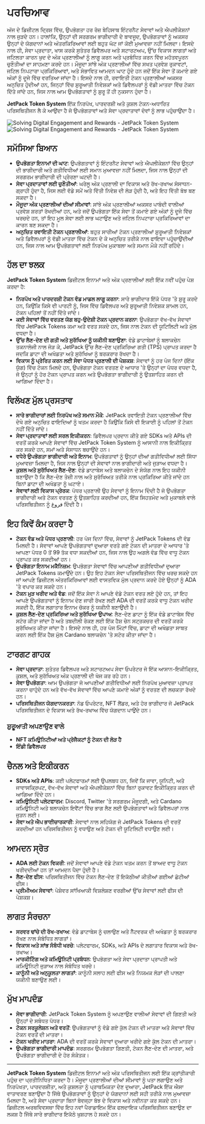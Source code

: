 
# ਪਰਚਿਆਵ

ਅੱਜ ਦੇ ਡਿਜ਼ੀਟਲ ਦ੍ਰਿਸ਼ ਵਿੱਚ, ਉਪਭੋਗਤਾ ਹਰ ਰੋਜ਼ ਬੇਹਿਸਾਬ ਇੰਟਰਨੈਟ ਸੇਵਾਵਾਂ ਅਤੇ ਐਪਲੀਕੇਸ਼ਨਾਂ ਨਾਲ ਜੁੜਦੇ ਹਨ। ਹਾਲਾਂਕਿ, ਉਨ੍ਹਾਂ ਦੀ ਸਰਗਰਮ ਭਾਗੀਦਾਰੀ ਦੇ ਬਾਵਜੂਦ, ਉਪਭੋਗਤਾਵਾਂ ਨੂੰ ਅਕਸਰ ਉਨ੍ਹਾਂ ਦੇ ਯੋਗਦਾਨਾਂ ਅਤੇ ਅੰਤਰਕਿਰਿਆਵਾਂ ਲਈ ਬਹੁਤ ਘੱਟ ਜਾਂ ਕੋਈ ਮੁਆਵਜ਼ਾ ਨਹੀਂ ਮਿਲਦਾ। ਇਸਦੇ ਨਾਲ ਹੀ, ਸੇਵਾ ਪ੍ਰਦਾਤਾ, ਖਾਸ ਕਰਕੇ ਸੁਤੰਤਰ ਡਿਵੈਲਪਰ ਅਤੇ ਸਟਾਰਟਅਪ, ਉੱਚ ਵਿਕਾਸ ਲਾਗਤਾਂ ਅਤੇ ਜਟਿਲਤਾ ਕਾਰਨ ਖੁਦ ਦੇ ਅੰਕ ਪ੍ਰਣਾਲੀਆਂ ਨੂੰ ਲਾਗੂ ਕਰਨ ਅਤੇ ਪ੍ਰਬੰਧਿਤ ਕਰਨ ਵਿੱਚ ਮਹੱਤਵਪੂਰਨ ਚੁਣੌਤੀਆਂ ਦਾ ਸਾਹਮਣਾ ਕਰਦੇ ਹਨ। ਮੌਜੂਦਾ ਸਾਂਝੇ ਅੰਕ ਪ੍ਰਣਾਲੀਆਂ ਵਿੱਚ ਸਖਤ ਪ੍ਰਵੇਸ਼ ਰੁਕਾਵਟਾਂ, ਜਟਿਲ ਨਿਪਟਾਰਾ ਪ੍ਰਕਿਰਿਆਵਾਂ, ਅਤੇ ਸੰਭਾਵਿਤ ਆਮਦਨ ਘਾਟ ਹੁੰਦੇ ਹਨ ਜਦੋਂ ਇੱਕ ਸੇਵਾ ਤੋਂ ਕਮਾਏ ਗਏ ਅੰਕਾਂ ਨੂੰ ਦੂਜੇ ਵਿੱਚ ਵਰਤਿਆ ਜਾਂਦਾ ਹੈ। ਇਸਦੇ ਨਾਲ ਹੀ, ਰਵਾਇਤੀ ਟੋਕਨ ਪ੍ਰਣਾਲੀਆਂ ਅਕਸਰ ਅਨੁਚਿਤ ਹੁੰਦੀਆਂ ਹਨ, ਜਿਨ੍ਹਾਂ ਵਿੱਚ ਸ਼ੁਰੂਆਤੀ ਨਿਵੇਸ਼ਕਾਂ ਅਤੇ ਡਿਵੈਲਪਰਾਂ ਨੂੰ ਵੱਡੀ ਮਾਤਰਾ ਵਿੱਚ ਟੋਕਨ ਦਿੱਤੇ ਜਾਂਦੇ ਹਨ, ਜਿਸ ਨਾਲ ਆਮ ਉਪਭੋਗਤਾਵਾਂ ਨੂੰ ਸ਼ੁਰੂ ਤੋਂ ਹੀ ਨੁਕਸਾਨ ਹੁੰਦਾ ਹੈ।

**JetPack Token System** ਇੱਕ ਨਿਰਪੱਖ, ਪਾਰਦਰਸ਼ੀ ਅਤੇ ਕੁਸ਼ਲ ਟੋਕਨ-ਅਧਾਰਿਤ ਪਰਿਸਥਿਤੀਜਨ ਲੈ ਕੇ ਆਉਂਦਾ ਹੈ ਜੋ ਉਪਭੋਗਤਾਵਾਂ ਅਤੇ ਸੇਵਾ ਪ੍ਰਦਾਤਾਵਾਂ ਦੋਵਾਂ ਨੂੰ ਲਾਭ ਪਹੁੰਚਾਉਂਦਾ ਹੈ।

<Image src="/images/en/intro.svg" alt="Solving Digital Engagement and Rewards - JetPack Token System" width={700} height={534} className="dark:hidden"/>
<Image src="/images/en/intro-dark.svg" alt="Solving Digital Engagement and Rewards - JetPack Token System" width={700} height={534} className="hidden dark:block"/>

## ਸਮੱਸਿਆ ਬਿਆਨ

- **ਉਪਭੋਗਤਾ ਇਨਾਮਾਂ ਦੀ ਘਾਟ**: ਉਪਭੋਗਤਾਵਾਂ ਨੂੰ ਇੰਟਰਨੈਟ ਸੇਵਾਵਾਂ ਅਤੇ ਐਪਲੀਕੇਸ਼ਨਾਂ ਵਿੱਚ ਉਨ੍ਹਾਂ ਦੀ ਭਾਗੀਦਾਰੀ ਅਤੇ ਗਤੀਵਿਧੀਆਂ ਲਈ ਸਮਾਨ ਮੁਆਵਜ਼ਾ ਨਹੀਂ ਮਿਲਦਾ, ਜਿਸ ਨਾਲ ਉਨ੍ਹਾਂ ਦੀ ਸਰਗਰਮ ਭਾਗੀਦਾਰੀ ਦੀ ਪ੍ਰੇਰਣਾ ਘਟਦੀ ਹੈ।
- **ਸੇਵਾ ਪ੍ਰਦਾਤਾਵਾਂ ਲਈ ਚੁਣੌਤੀਆਂ**: ਘਰੇਲੂ ਅੰਕ ਪ੍ਰਣਾਲੀ ਦਾ ਵਿਕਾਸ ਅਤੇ ਰੱਖ-ਰਖਾਅ ਸੰਸਾਧਨ-ਗ੍ਰਾਹੀ ਹੁੰਦਾ ਹੈ, ਜਿਸ ਲਈ ਵੱਡੇ ਸਮੇਂ ਅਤੇ ਵਿੱਤੀ ਨਿਵੇਸ਼ ਦੀ ਲੋੜ ਹੁੰਦੀ ਹੈ, ਅਤੇ ਇਹ ਵਿੱਤੀ ਬੋਝ ਬਣ ਸਕਦਾ ਹੈ।
- **ਮੌਜੂਦਾ ਅੰਕ ਪ੍ਰਣਾਲੀਆਂ ਦੀਆਂ ਸੀਮਾਵਾਂ**: ਸਾਂਝੇ ਅੰਕ ਪ੍ਰਣਾਲੀਆਂ ਅਕਸਰ ਪਾਬੰਦੀ ਵਾਲੀਆਂ ਪ੍ਰਵੇਸ਼ ਸ਼ਰਤਾਂ ਰੱਖਦੀਆਂ ਹਨ, ਅਤੇ ਜਦੋਂ ਉਪਭੋਗਤਾ ਇੱਕ ਸੇਵਾ ਤੋਂ ਕਮਾਏ ਗਏ ਅੰਕਾਂ ਨੂੰ ਦੂਜੇ ਵਿੱਚ ਖਰਚਦੇ ਹਨ, ਤਾਂ ਇਹ ਮੂਲ ਸੇਵਾ ਲਈ ਲਾਭ ਘਟਾਉਣ ਅਤੇ ਜਟਿਲ ਨਿਪਟਾਰਾ ਪ੍ਰਕਿਰਿਆਵਾਂ ਦਾ ਕਾਰਨ ਬਣ ਸਕਦਾ ਹੈ।
- **ਅਨੁਚਿਤ ਰਵਾਇਤੀ ਟੋਕਨ ਪ੍ਰਣਾਲੀਆਂ**: ਬਹੁਤ ਸਾਰੀਆਂ ਟੋਕਨ ਪ੍ਰਣਾਲੀਆਂ ਸ਼ੁਰੂਆਤੀ ਨਿਵੇਸ਼ਕਾਂ ਅਤੇ ਡਿਵੈਲਪਰਾਂ ਨੂੰ ਵੱਡੀ ਮਾਤਰਾ ਵਿੱਚ ਟੋਕਨ ਦੇ ਕੇ ਅਨੁਚਿਤ ਤਰੀਕੇ ਨਾਲ ਫਾਇਦਾ ਪਹੁੰਚਾਉਂਦੀਆਂ ਹਨ, ਜਿਸ ਨਾਲ ਆਮ ਉਪਭੋਗਤਾਵਾਂ ਲਈ ਨਿਰਪੱਖ ਮੁਕਾਬਲਾ ਅਤੇ ਸਮਾਨ ਮੌਕੇ ਨਹੀਂ ਰਹਿੰਦੇ।

## ਹੱਲ ਦਾ ਝਲਕ

**JetPack Token System** ਡਿਜ਼ੀਟਲ ਇਨਾਮਾਂ ਅਤੇ ਅੰਕ ਪ੍ਰਣਾਲੀਆਂ ਲਈ ਇੱਕ ਨਵੀਂ ਪਹੁੰਚ ਪੇਸ਼ ਕਰਦਾ ਹੈ:

- **ਨਿਰਪੱਖ ਅਤੇ ਪਾਰਦਰਸ਼ੀ ਟੋਕਨ ਵੰਡ ਮਾਡਲ ਲਾਗੂ ਕਰਨਾ**: ਸਾਰੇ ਭਾਗੀਦਾਰ ਇੱਕੋ ਪੱਧਰ 'ਤੇ ਸ਼ੁਰੂ ਕਰਦੇ ਹਨ, ਕਿਉਂਕਿ ਕਿਸੇ ਵੀ ਪਾਰਟੀ ਨੂੰ, ਜਿਸ ਵਿੱਚ ਡਿਵੈਲਪਰ ਅਤੇ ਸ਼ੁਰੂਆਤੀ ਨਿਵੇਸ਼ਕ ਸ਼ਾਮਲ ਹਨ, ਟੋਕਨ ਪਹਿਲਾਂ ਤੋਂ ਨਹੀਂ ਦਿੱਤੇ ਜਾਂਦੇ।
- **ਕਈ ਸੇਵਾਵਾਂ ਵਿੱਚ ਵਰਤਣ ਯੋਗ ਬਹੁ-ਉਦੇਸ਼ੀ ਟੋਕਨ ਪ੍ਰਦਾਨ ਕਰਨਾ**: ਉਪਭੋਗਤਾ ਵੱਖ-ਵੱਖ ਸੇਵਾਵਾਂ ਵਿੱਚ JetPack Tokens ਕਮਾ ਅਤੇ ਵਰਤ ਸਕਦੇ ਹਨ, ਜਿਸ ਨਾਲ ਟੋਕਨ ਦੀ ਯੂਟਿਲਿਟੀ ਅਤੇ ਮੁੱਲ ਵਧਦਾ ਹੈ।
- **ਉੱਚ ਲੈਣ-ਦੇਣ ਦੀ ਗਤੀ ਅਤੇ ਸੁਰੱਖਿਆ ਨੂੰ ਯਕੀਨੀ ਬਣਾਉਣਾ**: ਵੰਡੇ ਡਾਟਾਬੇਸਾਂ ਨੂੰ ਬਲਾਕਚੇਨ ਤਕਨਾਲੋਜੀ ਨਾਲ ਜੋੜ ਕੇ, JetPack ਉੱਚ ਲੈਣ-ਦੇਣ ਪ੍ਰਕਿਰਿਆ ਗਤੀ (TPS) ਪ੍ਰਾਪਤ ਕਰਦਾ ਹੈ ਜਦਕਿ ਡਾਟਾ ਦੀ ਅਖੰਡਤਾ ਅਤੇ ਸੁਰੱਖਿਆ ਨੂੰ ਬਰਕਰਾਰ ਰੱਖਦਾ ਹੈ।
- **ਵਿਕਾਸ ਨੂੰ ਪ੍ਰੇਰਿਤ ਕਰਨ ਲਈ ਸੇਵਾ ਪੱਧਰ ਪ੍ਰਣਾਲੀ ਦੀ ਪੇਸ਼ਕਸ਼**: ਸੇਵਾਵਾਂ ਨੂੰ ਹਰ ਪੰਜ ਦਿਨਾਂ (ਇੱਕ ਯੁੱਗ) ਵਿੱਚ ਟੋਕਨ ਮਿਲਦੇ ਹਨ, ਉਪਭੋਗਤਾ ਟੋਕਨ ਵਰਤਣ ਦੇ ਆਧਾਰ 'ਤੇ ਉਨ੍ਹਾਂ ਦਾ ਪੱਧਰ ਵਧਦਾ ਹੈ, ਜੋ ਉਨ੍ਹਾਂ ਨੂੰ ਹੋਰ ਟੋਕਨ ਪ੍ਰਾਪਤ ਕਰਨ ਅਤੇ ਉਪਭੋਗਤਾ ਭਾਗੀਦਾਰੀ ਨੂੰ ਉਤਸ਼ਾਹਿਤ ਕਰਨ ਦੀ ਆਗਿਆ ਦਿੰਦਾ ਹੈ।

## ਵਿਲੱਖਣ ਮੁੱਲ ਪ੍ਰਸਤਾਵ

- **ਸਾਰੇ ਭਾਗੀਦਾਰਾਂ ਲਈ ਨਿਰਪੱਖ ਅਤੇ ਸਮਾਨ ਮੌਕੇ**: JetPack ਰਵਾਇਤੀ ਟੋਕਨ ਪ੍ਰਣਾਲੀਆਂ ਵਿੱਚ ਦੇਖੇ ਗਏ ਅਨੁਚਿਤ ਫਾਇਦਿਆਂ ਨੂੰ ਖਤਮ ਕਰਦਾ ਹੈ ਕਿਉਂਕਿ ਕਿਸੇ ਵੀ ਇਕਾਈ ਨੂੰ ਪਹਿਲਾਂ ਤੋਂ ਟੋਕਨ ਨਹੀਂ ਦਿੱਤੇ ਜਾਂਦੇ।
- **ਸੇਵਾ ਪ੍ਰਦਾਤਾਵਾਂ ਲਈ ਸਰਲ ਇਕੀਕਰਨ**: ਡਿਵੈਲਪਰ ਪ੍ਰਦਾਨ ਕੀਤੇ ਗਏ SDKs ਅਤੇ APIs ਦੀ ਵਰਤੋਂ ਕਰਕੇ ਆਪਣੇ ਸੇਵਾਵਾਂ ਵਿੱਚ JetPack Token System ਨੂੰ ਆਸਾਨੀ ਨਾਲ ਇਕੀਕ੍ਰਿਤ ਕਰ ਸਕਦੇ ਹਨ, ਸਮਾਂ ਅਤੇ ਸੰਸਾਧਨ ਬਚਾਉਂਦੇ ਹਨ।
- **ਵਧੇਰੇ ਉਪਭੋਗਤਾ ਭਾਗੀਦਾਰੀ ਅਤੇ ਇਨਾਮ**: ਉਪਭੋਗਤਾਵਾਂ ਨੂੰ ਉਨ੍ਹਾਂ ਦੀਆਂ ਗਤੀਵਿਧੀਆਂ ਲਈ ਸਿੱਧਾ ਮੁਆਵਜ਼ਾ ਮਿਲਦਾ ਹੈ, ਜਿਸ ਨਾਲ ਉਨ੍ਹਾਂ ਦੀ ਸੇਵਾਵਾਂ ਨਾਲ ਭਾਗੀਦਾਰੀ ਅਤੇ ਜੁੜਾਅ ਵਧਦਾ ਹੈ।
- **ਕੁਸ਼ਲ ਅਤੇ ਸੁਰੱਖਿਅਤ ਲੈਣ-ਦੇਣ**: ਵੰਡੇ ਡਾਟਾਬੇਸ ਅਤੇ ਬਲਾਕਚੇਨ ਦੇ ਸੰਯੋਗ ਨਾਲ ਇਹ ਯਕੀਨੀ ਬਣਾਉਂਦਾ ਹੈ ਕਿ ਲੈਣ-ਦੇਣ ਤੇਜ਼ੀ ਨਾਲ ਅਤੇ ਸੁਰੱਖਿਅਤ ਤਰੀਕੇ ਨਾਲ ਪ੍ਰਕਿਰਿਆ ਕੀਤੇ ਜਾਂਦੇ ਹਨ ਬਿਨਾਂ ਡਾਟਾ ਦੀ ਅਖੰਡਤਾ ਨੂੰ ਘਟਾਏ।
- **ਸੇਵਾਵਾਂ ਲਈ ਵਿਕਾਸ ਪ੍ਰੇਰਕ**: ਪੱਧਰ ਪ੍ਰਣਾਲੀ ਉਹ ਸੇਵਾਵਾਂ ਨੂੰ ਇਨਾਮ ਦਿੰਦੀ ਹੈ ਜੋ ਉਪਭੋਗਤਾ ਭਾਗੀਦਾਰੀ ਅਤੇ ਟੋਕਨ ਵਰਤਣ ਨੂੰ ਉਤਸ਼ਾਹਿਤ ਕਰਦੀਆਂ ਹਨ, ਇੱਕ ਸਿਹਤਮੰਦ ਅਤੇ ਮੁਕਾਬਲੇ ਵਾਲੇ ਪਰਿਸਥਿਤੀਜਨ ਨੂੰ فروغ ਦਿੰਦੀ ਹੈ।

## ਇਹ ਕਿਵੇਂ ਕੰਮ ਕਰਦਾ ਹੈ

- **ਟੋਕਨ ਵੰਡ ਅਤੇ ਪੱਧਰ ਪ੍ਰਣਾਲੀ**: ਹਰ ਪੰਜ ਦਿਨਾਂ ਵਿੱਚ, ਸੇਵਾਵਾਂ ਨੂੰ JetPack Tokens ਦੀ ਵੰਡ ਮਿਲਦੀ ਹੈ। ਸੇਵਾਵਾਂ ਆਪਣੇ ਉਪਭੋਗਤਾਵਾਂ ਦੁਆਰਾ ਵਰਤੇ ਗਏ ਟੋਕਨ ਦੀ ਮਾਤਰਾ ਦੇ ਆਧਾਰ 'ਤੇ ਆਪਣਾ ਪੱਧਰ 0 ਤੋਂ 99 ਤੱਕ ਵਧਾ ਸਕਦੀਆਂ ਹਨ, ਜਿਸ ਨਾਲ ਉਹ ਅਗਲੇ ਵੰਡ ਵਿੱਚ ਵਾਧੂ ਟੋਕਨ ਪ੍ਰਾਪਤ ਕਰ ਸਕਦੀਆਂ ਹਨ।
- **ਉਪਭੋਗਤਾ ਇਨਾਮ ਮਕੈਨਿਜ਼ਮ**: ਉਪਭੋਗਤਾ ਸੇਵਾਵਾਂ ਵਿੱਚ ਆਪਣੀਆਂ ਗਤੀਵਿਧੀਆਂ ਦੁਆਰਾ JetPack Tokens ਕਮਾਉਂਦੇ ਹਨ। ਉਹ ਇਹ ਟੋਕਨ ਸੇਵਾ ਪਰਿਸਥਿਤੀਜਨ ਵਿੱਚ ਖਰਚ ਸਕਦੇ ਹਨ ਜਾਂ ਆਪਣੇ ਡਿਜ਼ੀਟਲ ਅੰਤਰਕਿਰਿਆਵਾਂ ਲਈ ਵਾਸਤਵਿਕ ਮੁੱਲ ਪ੍ਰਦਾਨ ਕਰਦੇ ਹੋਏ ਉਨ੍ਹਾਂ ਨੂੰ ADA 'ਤੇ ਵਪਾਰ ਕਰ ਸਕਦੇ ਹਨ।
- **ਟੋਕਨ ਮੁੜ ਖਰੀਦ ਅਤੇ ਵੰਡ**: ਜਦੋਂ ਇੱਕ ਸੇਵਾ ਨੇ ਆਪਣੇ ਵੰਡੇ ਟੋਕਨ ਵਰਤ ਲਏ ਹੁੰਦੇ ਹਨ, ਤਾਂ ਇਹ ਆਪਣੇ ਉਪਭੋਗਤਾਵਾਂ ਨੂੰ ਇਨਾਮ ਦੇਣ ਜਾਰੀ ਰੱਖਣ ਲਈ ADA ਦੀ ਵਰਤੋਂ ਕਰਕੇ ਵਾਧੂ ਟੋਕਨ ਖਰੀਦ ਸਕਦੀ ਹੈ, ਇੱਕ ਲਗਾਤਾਰ ਇਨਾਮ ਚੱਕਰ ਨੂੰ ਯਕੀਨੀ ਬਣਾਉਂਦੀ ਹੈ।
- **ਕੁਸ਼ਲ ਲੈਣ-ਦੇਣ ਪ੍ਰਕਿਰਿਆ ਅਤੇ ਸੁਰੱਖਿਆ ਉਪਾਅ**: ਲੈਣ-ਦੇਣ ਡਾਟਾ ਨੂੰ ਇੱਕ ਵੰਡੇ ਡਾਟਾਬੇਸ ਵਿੱਚ ਸਟੋਰ ਕੀਤਾ ਜਾਂਦਾ ਹੈ ਅਤੇ ਤਬਦੀਲੀ ਰੋਕਣ ਲਈ ਇੱਕ ਹੈਸ਼ ਚੇਨ ਸਟ੍ਰਕਚਰ ਦੀ ਵਰਤੋਂ ਕਰਕੇ ਸੁਰੱਖਿਅਤ ਕੀਤਾ ਜਾਂਦਾ ਹੈ। ਇਸਦੇ ਨਾਲ ਹੀ, ਹਰ ਪੰਜ ਮਿੰਟਾਂ ਵਿੱਚ, ਡਾਟਾ ਦੀ ਅਖੰਡਤਾ ਸਾਬਤ ਕਰਨ ਲਈ ਇੱਕ ਹੈਸ਼ ਮੁੱਲ Cardano ਬਲਾਕਚੇਨ 'ਤੇ ਸਟੋਰ ਕੀਤਾ ਜਾਂਦਾ ਹੈ।

## ਟਾਰਗਟ ਗਾਹਕ

- **ਸੇਵਾ ਪ੍ਰਦਾਤਾ**: ਸੁਤੰਤਰ ਡਿਵੈਲਪਰ ਅਤੇ ਸਟਾਰਟਅਪ ਸੇਵਾ ਓਪਰੇਟਰ ਜੋ ਇੱਕ ਆਸਾਨ-ਇਕੀਕ੍ਰਿਤ, ਕੁਸ਼ਲ, ਅਤੇ ਸੁਰੱਖਿਅਤ ਅੰਕ ਪ੍ਰਣਾਲੀ ਦੀ ਖੋਜ ਕਰ ਰਹੇ ਹਨ।
- **ਸੇਵਾ ਉਪਭੋਗਤਾ**: ਆਮ ਉਪਭੋਗਤਾ ਜੋ ਆਪਣੀਆਂ ਗਤੀਵਿਧੀਆਂ ਲਈ ਨਿਰਪੱਖ ਮੁਆਵਜ਼ਾ ਪ੍ਰਾਪਤ ਕਰਨਾ ਚਾਹੁੰਦੇ ਹਨ ਅਤੇ ਵੱਖ-ਵੱਖ ਸੇਵਾਵਾਂ ਵਿੱਚ ਆਪਣੇ ਕਮਾਏ ਅੰਕਾਂ ਨੂੰ ਵਰਤਣ ਦੀ ਲਚਕਤਾ ਰੱਖਦੇ ਹਨ।
- **ਪਰਿਸਥਿਤੀਜਨ ਯੋਗਦਾਨਕਰਤਾ**: ਨੋਡ ਓਪਰੇਟਰ, NFT ਲੈਂਡਰ, ਅਤੇ ਹੋਰ ਭਾਗੀਦਾਰ ਜੋ JetPack ਪਰਿਸਥਿਤੀਜਨ ਦੇ ਵਿਕਾਸ ਅਤੇ ਰੱਖ-ਰਖਾਅ ਵਿੱਚ ਯੋਗਦਾਨ ਪਾਉਂਦੇ ਹਨ।

### ਸ਼ੁਰੂਆਤੀ ਅਪਣਾਉਣ ਵਾਲੇ

- **NFT ਕਮਿਊਨਿਟੀਆਂ ਅਤੇ ਪ੍ਰੋਜੈਕਟਾਂ ਨੂੰ ਟੋਕਨ ਦੀ ਲੋੜ ਹੈ**
- **ਇੰਡੀ ਡਿਵੈਲਪਰ**

## ਚੈਨਲ ਅਤੇ ਇਕੀਕਰਨ

- **SDKs ਅਤੇ APIs**: ਕਈ ਪਲੇਟਫਾਰਮਾਂ ਲਈ ਉਪਲਬਧ ਹਨ, ਜਿਵੇਂ ਕਿ ਜਾਵਾ, ਯੂਨਿਟੀ, ਅਤੇ ਜਾਵਾਸਕ੍ਰਿਪਟ, ਵੱਖ-ਵੱਖ ਸੇਵਾਵਾਂ ਅਤੇ ਐਪਲੀਕੇਸ਼ਨਾਂ ਵਿੱਚ ਬਿਨਾਂ ਰੁਕਾਵਟ ਇਕੀਕ੍ਰਿਤ ਕਰਨ ਦੀ ਆਗਿਆ ਦਿੰਦੇ ਹਨ।
- **ਕਮਿਊਨਿਟੀ ਪਲੇਟਫਾਰਮ**: Discord, Twitter 'ਤੇ ਸਰਗਰਮ ਮੌਜੂਦਗੀ, ਅਤੇ Cardano ਕਮਿਊਨਿਟੀ ਅਤੇ ਬਲਾਕਚੇਨ ਇਵੈਂਟਾਂ ਵਿੱਚ ਭਾਗ ਲੈਣ ਲਈ ਉਪਭੋਗਤਾਵਾਂ ਅਤੇ ਡਿਵੈਲਪਰਾਂ ਨਾਲ ਜੁੜਨ ਲਈ।
- **ਸੇਵਾ ਅਤੇ ਐਪ ਭਾਈਚਾਰਕਾਰੀ**: ਸੇਵਾਵਾਂ ਨਾਲ ਸਹਿਯੋਗ ਜੋ JetPack Tokens ਦੀ ਵਰਤੋਂ ਕਰਦੀਆਂ ਹਨ ਪਰਿਸਥਿਤੀਜਨ ਨੂੰ ਵਧਾਉਣ ਅਤੇ ਟੋਕਨ ਦੀ ਯੂਟਿਲਿਟੀ ਵਧਾਉਣ ਲਈ।

## ਆਮਦਨ ਸ੍ਰੋਤ

- **ADA ਲਈ ਟੋਕਨ ਵਿਕਰੀ**: ਜਦੋਂ ਸੇਵਾਵਾਂ ਆਪਣੇ ਵੰਡੇ ਟੋਕਨ ਖਤਮ ਕਰਨ ਤੋਂ ਬਾਅਦ ਵਾਧੂ ਟੋਕਨ ਖਰੀਦਦੀਆਂ ਹਨ ਤਾਂ ਆਮਦਨ ਪੈਦਾ ਹੁੰਦੀ ਹੈ।
- **ਲੈਣ-ਦੇਣ ਫੀਸ**: ਪਰਿਸਥਿਤੀਜਨ ਵਿੱਚ ਟੋਕਨ ਲੈਣ-ਦੇਣ ਤੋਂ ਇਕੱਠੀਆਂ ਕੀਤੀਆਂ ਗਈਆਂ ਛੋਟੀਆਂ ਫੀਸ।
- **ਪ੍ਰੀਮੀਅਮ ਸੇਵਾਵਾਂ**: ਪੇਸ਼ੇਵਰ ਸਾਂਖਿਆਕੀ ਵਿਸ਼ਲੇਸ਼ਣ ਵਰਗੀਆਂ ਉੱਚ ਸੇਵਾਵਾਂ ਲਈ ਫੀਸ ਦੀ ਪੇਸ਼ਕਸ਼।

## ਲਾਗਤ ਸੰਰਚਨਾ

- **ਸਰਵਰ ਢਾਂਚੇ ਦੀ ਰੱਖ-ਰਖਾਅ**: ਵੰਡੇ ਡਾਟਾਬੇਸ ਨੂੰ ਚਲਾਉਣ ਅਤੇ ਨੈੱਟਵਰਕ ਦੀ ਅਖੰਡਤਾ ਨੂੰ ਬਰਕਰਾਰ ਰੱਖਣ ਨਾਲ ਸੰਬੰਧਿਤ ਲਾਗਤਾਂ।
- **ਵਿਕਾਸ ਅਤੇ ਸਾਂਭ ਸੰਬੰਧੀ ਖਰਚੇ**: ਪਲੇਟਫਾਰਮ, SDKs, ਅਤੇ APIs ਦੇ ਲਗਾਤਾਰ ਵਿਕਾਸ ਅਤੇ ਰੱਖ-ਰਖਾਅ।
- **ਮਾਰਕੀਟਿੰਗ ਅਤੇ ਕਮਿਊਨਿਟੀ ਪ੍ਰਬੰਧਨ**: ਉਪਭੋਗਤਾ ਅਤੇ ਸੇਵਾ ਪ੍ਰਦਾਤਾ ਪ੍ਰਾਪਤੀ ਅਤੇ ਕਮਿਊਨਿਟੀ ਜੁੜਾਅ ਨਾਲ ਸੰਬੰਧਿਤ ਖਰਚੇ।
- **ਕਾਨੂੰਨੀ ਅਤੇ ਅਨੁਕੂਲਤਾ ਲਾਗਤਾਂ**: ਕਾਨੂੰਨੀ ਸਲਾਹ ਲਈ ਫੀਸ ਅਤੇ ਨਿਯਮਕ ਲੋੜਾਂ ਦੀ ਪਾਲਣਾ ਯਕੀਨੀ ਬਣਾਉਣ ਲਈ।

## ਮੁੱਖ ਮਾਪਦੰਡ

- **ਸੇਵਾ ਭਾਗੀਦਾਰੀ**: JetPack Token System ਨੂੰ ਅਪਣਾਉਣ ਵਾਲੀਆਂ ਸੇਵਾਵਾਂ ਦੀ ਗਿਣਤੀ ਅਤੇ ਉਨ੍ਹਾਂ ਦੇ ਸਬੰਧਤ ਪੱਧਰ।
- **ਟੋਕਨ ਸਰਕੂਲੇਸ਼ਨ ਅਤੇ ਵਰਤੋਂ**: ਉਪਭੋਗਤਾਵਾਂ ਨੂੰ ਵੰਡੇ ਗਏ ਕੁੱਲ ਟੋਕਨ ਦੀ ਮਾਤਰਾ ਅਤੇ ਸੇਵਾਵਾਂ ਵਿੱਚ ਟੋਕਨ ਵਰਤੋਂ ਦੀ ਮਾਤਰਾ।
- **ਟੋਕਨ ਖਰੀਦ ਮਾਤਰਾ**: ADA ਦੀ ਵਰਤੋਂ ਕਰਕੇ ਸੇਵਾਵਾਂ ਦੁਆਰਾ ਖਰੀਦੇ ਗਏ ਕੁੱਲ ਟੋਕਨ ਦੀ ਮਾਤਰਾ।
- **ਉਪਭੋਗਤਾ ਭਾਗੀਦਾਰੀ ਮਾਪਦੰਡ**: ਸਰਗਰਮ ਉਪਭੋਗਤਾ ਗਿਣਤੀ, ਟੋਕਨ ਲੈਣ-ਦੇਣ ਦੀ ਮਾਤਰਾ, ਅਤੇ ਉਪਭੋਗਤਾ ਭਾਗੀਦਾਰੀ ਦੇ ਹੋਰ ਸੰਕੇਤਕ।

---

**JetPack Token System** ਡਿਜ਼ੀਟਲ ਇਨਾਮਾਂ ਅਤੇ ਅੰਕ ਪਰਿਸਥਿਤੀਜਨ ਲਈ ਇੱਕ ਕ੍ਰਾਂਤੀਕਾਰੀ ਪਹੁੰਚ ਦਾ ਪ੍ਰਤੀਨਿਧਿਤਾ ਕਰਦਾ ਹੈ। ਮੌਜੂਦਾ ਪ੍ਰਣਾਲੀਆਂ ਦੀਆਂ ਸੀਮਾਵਾਂ ਨੂੰ ਪਤਾ ਲਗਾਉਣ ਅਤੇ ਨਿਰਪੱਖਤਾ, ਪਾਰਦਰਸ਼ੀਤਾ, ਅਤੇ ਕੁਸ਼ਲਤਾ ਨੂੰ ਪ੍ਰਾਥਮਿਕਤਾ ਦੇਣ ਦੁਆਰਾ, JetPack ਇੱਕ ਐਸਾ ਵਾਤਾਵਰਣ ਬਣਾਉਂਦਾ ਹੈ ਜਿੱਥੇ ਉਪਭੋਗਤਾਵਾਂ ਨੂੰ ਉਨ੍ਹਾਂ ਦੇ ਯੋਗਦਾਨਾਂ ਲਈ ਸਹੀ ਤਰੀਕੇ ਨਾਲ ਮੁਆਵਜ਼ਾ ਮਿਲਦਾ ਹੈ, ਅਤੇ ਸੇਵਾ ਪ੍ਰਦਾਤਾ ਬਿਨਾਂ ਬੇਵਜ੍ਹਾ ਬੋਝ ਦੇ ਵਿਕਾਸ ਅਤੇ ਨਵੀਨਤਾ ਕਰ ਸਕਦੇ ਹਨ। ਡਿਜ਼ੀਟਲ ਅਰਥਵਿਵਸਥਾ ਵਿੱਚ ਇਹ ਨਵਾਂ ਪੈਰਾਡਾਇਮ ਇੱਕ ਫਲਦਾਇਕ ਪਰਿਸਥਿਤੀਜਨ ਬਣਾਉਣ ਦਾ ਲਕਸ਼ ਹੈ ਜਿੱਥੇ ਸਾਰੇ ਭਾਗੀਦਾਰ ਇਕੱਠੇ ਖੁਸ਼ਹਾਲ ਹੋ ਸਕਦੇ ਹਨ।
